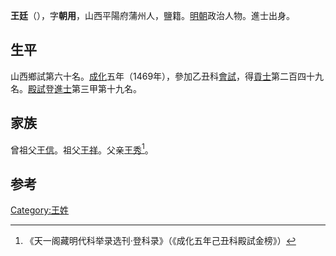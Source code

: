 {{Otheruses|other=名为王廷的其他人物|王廷}}
{{Otheruses|other=名为王朝用的其他人物|王朝用}}

'''王廷'''（{{bd|1444年||？}}），字'''朝用'''，山西平陽府蒲州人，鹽籍。[[明朝|明朝]]政治人物。進士出身。

== 生平 ==
山西鄉試第六十名。[[成化|成化]]五年（1469年），參加乙丑科[[會試|會試]]，得[[貢士|貢士]]第二百四十九名。[[殿試|殿試]]登[[進士|進士]]第三甲第十九名。

== 家族 ==
曾祖父[[王信|王信]]。祖父[[王祥|王祥]]。父亲[[王秀|王秀]]<ref>《天一阁藏明代科举录选刊·登科录》（《成化五年己丑科殿試金榜》）</ref>。

==参考==
{{reflist}}

{{成化五年己丑科殿試金榜}}

{{Authority control}}

{{DEFAULTSORT:}}
[[Category:王姓|Category:王姓]]


{{明朝人物小作品}}